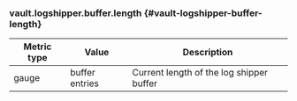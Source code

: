 ### vault.logshipper.buffer.length {#vault-logshipper-buffer-length}

Metric type | Value          | Description
----------- | -------------- | -----------
gauge       | buffer entries | Current length of the log shipper buffer
